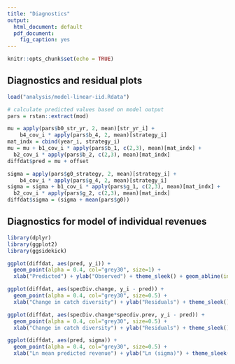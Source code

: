 ```yaml
---
title: "Diagnostics"
output:
  html_document: default
  pdf_document:
    fig_caption: yes
---
```


```r
knitr::opts_chunk$set(echo = TRUE)
```

## Diagnostics and residual plots

```r
load("analysis/model-linear-iid.Rdata")

# calculate predicted values based on model output
pars = rstan::extract(mod)

mu = apply(pars$b0_str_yr, 2, mean)[str_yr_i] + 
    b4_cov_i * apply(pars$b_4, 2, mean)[strategy_i]
mat_indx = cbind(year_i, strategy_i)
mu = mu + b1_cov_i * apply(pars$b_1, c(2,3), mean)[mat_indx] + 
  b2_cov_i * apply(pars$b_2, c(2,3), mean)[mat_indx]
diffdat$pred = mu + offset

sigma = apply(pars$g0_strategy, 2, mean)[strategy_i] + 
    b4_cov_i * apply(pars$g_4, 2, mean)[strategy_i]
sigma = sigma + b1_cov_i * apply(pars$g_1, c(2,3), mean)[mat_indx] + 
  b2_cov_i * apply(pars$g_2, c(2,3), mean)[mat_indx]
diffdat$sigma = (sigma + mean(pars$g0))
```

## Diagnostics for model of individual revenues

```r
library(dplyr)
library(ggplot2)
library(ggsidekick)

ggplot(diffdat, aes(pred, y_i)) + 
  geom_point(alpha = 0.4, col="grey30", size=1) + 
  xlab("Predicted") + ylab("Observed") + theme_sleek() + geom_abline(intercept = 0, slope=1)

```

```r
ggplot(diffdat, aes(specDiv.change, y_i - pred)) + 
  geom_point(alpha = 0.4, col="grey30", size=0.5) + 
  xlab("Change in catch diversity") + ylab("Residuals") + theme_sleek() + facet_wrap(~strategy_permit, scale="free") + geom_hline(yintercept=0, color="red")

```

```r
ggplot(diffdat, aes(specDiv.change*specdiv.prev, y_i - pred)) + 
  geom_point(alpha = 0.4, col="grey30", size=0.5) + 
  xlab("Change in catch diversity") + ylab("Residuals") + theme_sleek() + facet_wrap(~strategy_permit, scale="free") + geom_hline(yintercept=0, color="red")

```

```r
ggplot(diffdat, aes(pred, sigma)) + 
  geom_point(alpha = 0.4, col="grey30", size=0.5) + 
  xlab("Ln mean predicted revenue") + ylab("Ln (sigma)") + theme_sleek() + facet_wrap(~strategy_permit, scale="free")
```

